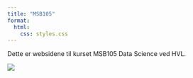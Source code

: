 ```yaml
---
title: "MSB105"
format:
  html: 
    css: styles.css
---
```


Dette er websidene til kurset MSB105 Data Science ved HVL.

![](bg.png){#iresponsive-image}
